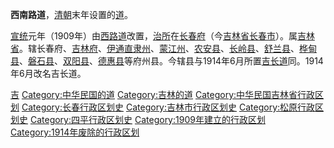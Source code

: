 '''西南路道'''，[[清朝|清朝]]末年设置的[[道_(行政区划)|道]]。

[[宣统|宣统]]元年（1909年）由[[西路道|西路道]]改置，[[治所|治所]]在[[长春府|长春府]]（今[[吉林省|吉林省]][[长春市|长春市]]）。属[[吉林省|吉林省]]。辖长春府、[[吉林府|吉林府]]、[[伊通直隶州|伊通直隶州]]、[[蒙江州|蒙江州]]、[[农安县|农安县]]、[[长岭县|长岭县]]、[[舒兰县|舒兰县]]、[[桦甸县|桦甸县]]、[[磐石县|磐石县]]、[[双阳县|双阳县]]、[[德惠县|德惠县]]等府州县。今辖县与1914年6月所置[[吉长道|吉长道]]同。1914年6月改名吉长道。

{{清朝吉林省行政區劃|nocat}}
{{吉林行政区划小作品}}
{{DEFAULTSORT:X}}
[[Category:清朝的道|吉]]
[[Category:中华民国的道|Category:中华民国的道]] 
[[Category:吉林的道|Category:吉林的道]]
[[Category:中华民国吉林省行政区划|Category:中华民国吉林省行政区划]]
[[Category:长春行政区划史|Category:长春行政区划史]]
[[Category:吉林市行政区划史|Category:吉林市行政区划史]]
[[Category:松原行政区划史|Category:松原行政区划史]]
[[Category:四平行政区划史|Category:四平行政区划史]]
[[Category:1909年建立的行政区划|Category:1909年建立的行政区划]]
[[Category:1914年废除的行政区划|Category:1914年废除的行政区划]]